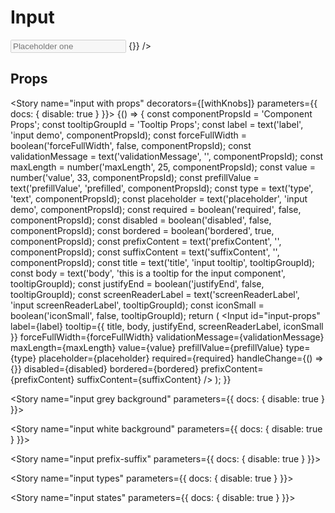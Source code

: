 

<Meta title="Components|Input" component={Input} />

# Input

<Preview>
  <Story name="input">
    <Input
      label="Input demo"
      id="input-one"
      tooltip={{title: 'input demo'}}
      placeholder="Placeholder one"
      type="text"
      bordered
      required={false}
      disabled={false}
      invalid={false}
      handleChange={() => {}}
    />
  </Story>
</Preview>

## Props

<Props of={Input} />


<Story name="input with props" decorators={[withKnobs]} parameters={{ docs: { disable: true } }}>
  {() => {
    const componentPropsId = 'Component Props';
    const tooltipGroupId = 'Tooltip Props';
    const label = text('label', 'input demo', componentPropsId);
    const forceFullWidth = boolean('forceFullWidth', false, componentPropsId);
    const validationMessage = text('validationMessage', '', componentPropsId);
    const maxLength = number('maxLength', 25, componentPropsId);
    const value = number('value', 33, componentPropsId);
    const prefillValue = text('prefillValue', 'prefilled', componentPropsId);
    const type = text('type', 'text', componentPropsId);
    const placeholder = text('placeholder', 'input demo', componentPropsId);
    const required = boolean('required', false, componentPropsId);
    const disabled = boolean('disabled', false, componentPropsId);
    const bordered = boolean('bordered', true, componentPropsId);
    const prefixContent = text('prefixContent', '', componentPropsId);
    const suffixContent = text('suffixContent', '', componentPropsId);
    const title = text('title', 'input tooltip', tooltipGroupId);
    const body = text('body', 'this is a tooltip for the input component', tooltipGroupId);
    const justifyEnd = boolean('justifyEnd', false, tooltipGroupId);
    const screenReaderLabel = text('screenReaderLabel', 'input screenReaderLabel', tooltipGroupId);
    const iconSmall = boolean('iconSmall', false, tooltipGroupId);
    return (
      <Input
        id="input-props"
        label={label}
        tooltip={{
          title,
          body,
          justifyEnd,
          screenReaderLabel,
          iconSmall
        }}
        forceFullWidth={forceFullWidth}
        validationMessage={validationMessage}
        maxLength={maxLength}
        value={value}
        prefillValue={prefillValue}
        type={type}
        placeholder={placeholder}
        required={required}
        handleChange={() => {}}
        disabled={disabled}
        bordered={bordered}
        prefixContent={prefixContent}
        suffixContent={suffixContent}
      />
    );
  }}
</Story>

<Story name="input grey background"  parameters={{ docs: { disable: true } }}>
  <GreyBackgroundView />
</Story>

<Story name="input white background"  parameters={{ docs: { disable: true } }}>
  <WhiteBackgroundView />
</Story>

<Story name="input prefix-suffix"  parameters={{ docs: { disable: true } }}>
  <PrefixSuffix />
</Story>

<Story name="input types"  parameters={{ docs: { disable: true } }}>
  <InputTypes />
</Story>

<Story name="input states"  parameters={{ docs: { disable: true } }}>
  <InputStates />
</Story>
